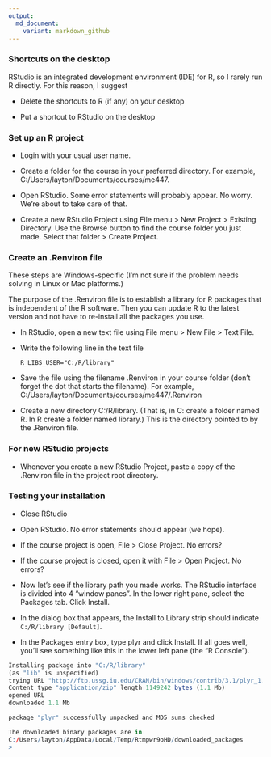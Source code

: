 ```yaml
---
output:
  md_document:
    variant: markdown_github
---
```




### Shortcuts on the desktop

RStudio is an integrated development environment (IDE) for R, so I rarely run R directly. For this reason, I suggest

- Delete the shortcuts to R (if any) on your desktop 

- Put a shortcut to RStudio on the desktop 



### Set up an R project 

- Login with your usual user name. 

- Create a folder for the course in your preferred directory. For
example, C:/Users/layton/Documents/courses/me447. 

- Open RStudio. Some error statements will probably appear. No
worry. We’re about to take care of that. 

- Create a new RStudio Project using File menu > New Project > Existing Directory. Use the Browse button to find the course folder you just made. Select that folder > Create Project. 



### Create an .Renviron file 

These steps are Windows-specific (I'm not sure if the problem needs solving in Linux or Mac platforms.)

The purpose of the .Renviron file is to establish a library for R packages that is independent of the R software. Then you can update R to the latest version and not have to re-install all the packages you use.  

- In RStudio, open a new text file using File menu > New File >  Text
File. 

- Write the following line in the text file

    `R_LIBS_USER="C:/R/library"`

- Save the file using the filename .Renviron in your course folder
(don’t forget the dot that starts the filename). For example, C:/Users/layton/Documents/courses/me447/.Renviron 

- Create a new directory C:/R/library. (That is, in C: create a folder named R. In R create a folder named library.) This is the directory pointed to by the .Renviron file.



### For new RStudio projects 

- Whenever you create a new RStudio Project, paste a copy of the .Renviron file in the project root directory. 



### Testing your installation

- Close RStudio 

- Open RStudio. No error statements should appear (we hope). 

- If the course project is open, File > Close Project. No errors? 

- If the course project is closed, open it with File > Open Project. No
errors? 

- Now let’s see if the library path you made works. The RStudio interface is divided into 4 “window panes”. In the lower right pane, select the Packages tab. Click Install. 

- In the dialog box that appears, the Install to Library strip should indicate `C:/R/library [Default]`. 

- In the Packages entry box, type plyr and click Install. If all goes well, you’ll see something like this in the lower left pane (the “R Console”). 

```r
Installing package into "C:/R/library" 
(as "lib" is unspecified)
trying URL "http://ftp.ussg.iu.edu/CRAN/bin/windows/contrib/3.1/plyr_1.8.1.zip"
Content type "application/zip" length 1149242 bytes (1.1 Mb)
opened URL
downloaded 1.1 Mb

package "plyr" successfully unpacked and MD5 sums checked

The downloaded binary packages are in
C:/Users/layton/AppData/Local/Temp/Rtmpwr9oHD/downloaded_packages
>
```



